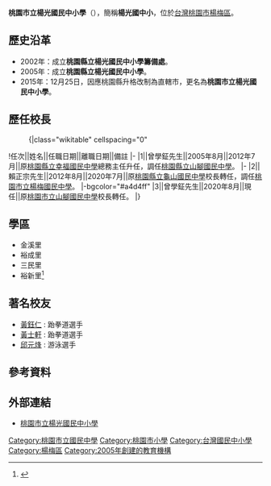 {{Refimprove|time=2020-12-30T12:35:22+00:00}}
{{Infobox_School
|name           =桃園市立楊光國民中小學
|other_name     =Yang Guang Junior Primary School
|image          =[[File:Yang_Guang_Junior_Primary_School_Logo.gif|250px]]
|motto          =楊光人  為楊梅 
|established    =2001年
|type           =市立[[國民中學|國民中學]]暨[[國民小學|國民小學]]
|district       ={{flagicon|TWN}} [[桃園市|桃園市]][[楊梅區|楊梅區]]
|principal      =曾學鉦
|grades         =國中部三年制，共24班。<br>七年級8班<br>八年級8班<br>九年級8班<br>國小部六年制，共38班。<br>一年級6班<br>二年級6班<br>三年級6班<br>四年級8班<br>五年級6班<br>六年級6班<br>資源班2班 總計40個班
|faculty        =283人
|staff          =9人
|students       =國中部1810<br>國小部1683<br>總計3493人
|address        =[[桃園市|桃園市]][[楊梅區|楊梅區]]瑞溪路一段88號
|tel            =886-3-482-7987 
|fax            =886 3 482 7987
|website        =[http://www.ygjps.tyc.edu.tw/ http://www.ygjps.tyc.edu.tw/]
}}
'''桃園市立楊光國民中小學'''（{{lang-en|Yang Guang Junior Primary School}}），簡稱'''楊光國中小'''，位於[[台灣|台灣]][[桃園市|桃園市]][[楊梅區|楊梅區]]。

==歷史沿革== 
*2002年：成立'''桃園縣立楊光國民中小學籌備處'''。
*2005年：成立'''桃園縣立楊光國民中小學'''。
*2015年：12月25日，因應桃園縣升格改制為直轄市，更名為'''桃園市立楊光國民中小學'''。

==歷任校長==
<!--原任校名以任職時校名為主，不需要更為現今名稱-->
:{|class="wikitable" cellspacing="0"
!任次||姓名||任職日期||離職日期||備註
|-
|1||曾學鉦先生||2005年8月||2012年7月||原[[桃園市立幸福國民中學|桃園縣立幸福國民中學]]總務主任升任，調任[[桃園市立山腳國民中學|桃園縣立山腳國民中學]]。
|-
|2||賴正宗先生||2012年8月||2020年7月||原[[桃園市立龜山國民中學|桃園縣立龜山國民中學]]校長轉任，調任[[桃園市立楊梅國民中學|桃園市立楊梅國民中學]]。
|-bgcolor="#a4d4ff"
|3||曾學鉦先生||2020年8月||現任||原[[桃園市立山腳國民中學|桃園市立山腳國民中學]]校長轉任。
|}

==學區==
*金溪里
*裕成里
*三民里
*裕新里<ref>{{Cite web |url=http://www.tyc.edu.tw/home.jsp?id=42&parentpath=0,41 |title=桃園市107學年度國民中小學學區劃分一覽表 |accessdate=2018-06-18 |archive-date=2018-06-16 |archive-url=https://web.archive.org/web/20180616054954/http://www.tyc.edu.tw/home.jsp?id=42&parentpath=0,41 |dead-url=no }}</ref>

==著名校友==
*[[黃鈺仁|黃鈺仁]] : 跆拳道選手
*[[黃士軒|黃士軒]] : 跆拳道選手
*[[邱元烽|邱元烽]] : 游泳選手

==參考資料==
{{reflist}}

== 外部連結 ==
*[http://www.ygjps.tyc.edu.tw/ 桃園市立楊光國民中小學] {{Wayback|url=http://www.ygjps.tyc.edu.tw/ |date=20190422035657 }}

{{桃園市國民中學}}

[[Category:桃園市立國民中學|Category:桃園市立國民中學]]
[[Category:桃園市小學|Category:桃園市小學]]
[[Category:台灣國民中小學|Category:台灣國民中小學]]
[[Category:楊梅區|Category:楊梅區]]
[[Category:2005年創建的教育機構|Category:2005年創建的教育機構]]